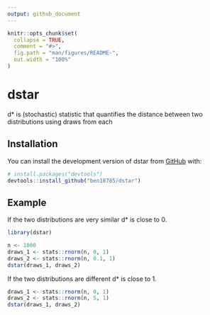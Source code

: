 ```yaml
---
output: github_document
---
```


<!-- README.md is generated from README.Rmd. Please edit that file -->

```r
knitr::opts_chunk$set(
  collapse = TRUE,
  comment = "#>",
  fig.path = "man/figures/README-",
  out.width = "100%"
)
```

# dstar

<!-- badges: start -->
<!-- badges: end -->

d* is (stochastic) statistic that quantifies the distance between two distributions using draws from each

## Installation

You can install the development version of dstar from [GitHub](https://github.com/) with:

``` r
# install.packages("devtools")
devtools::install_github("ben18785/dstar")
```

## Example

If the two distributions are very similar d* is close to 0.
```r
library(dstar)

n <- 1000
draws_1 <- stats::rnorm(n, 0, 1)
draws_2 <- stats::rnorm(n, 0.1, 1)
dstar(draws_1, draws_2)
```

If the two distributions are different d* is close to 1.
```r
draws_1 <- stats::rnorm(n, 0, 1)
draws_2 <- stats::rnorm(n, 5, 1)
dstar(draws_1, draws_2)
```

